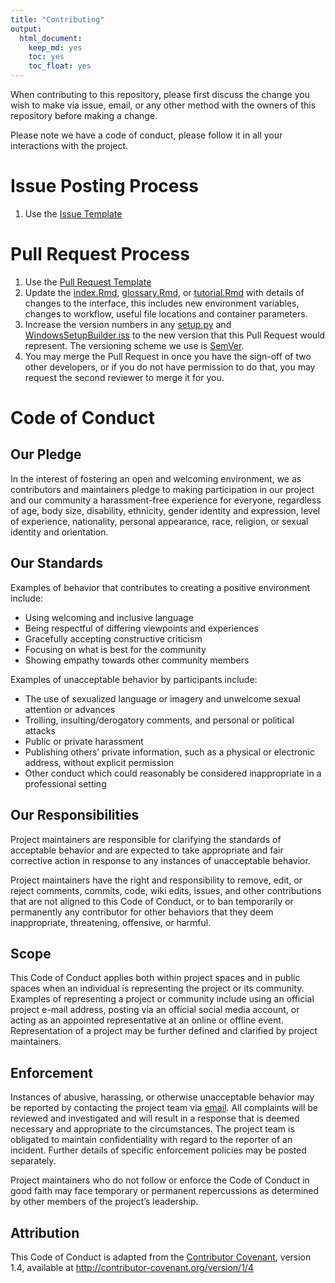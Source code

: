 ```yaml
---
title: "Contributing"
output:
  html_document:
    keep_md: yes
    toc: yes
    toc_float: yes
---
```


When contributing to this repository, please first discuss the change you wish to make via issue,
email, or any other method with the owners of this repository before making a change. 

Please note we have a code of conduct, please follow it in all your interactions with the project.

# Issue Posting Process

1. Use the [Issue Template](https://github.com/remi-daigle/MarxanConnect/blob/master/ISSUE_TEMPLATE.md)

# Pull Request Process

1. Use the [Pull Request Template](https://github.com/remi-daigle/MarxanConnect/blob/master/PULL_REQUEST_TEMPLATE.md)
2. Update the [index.Rmd](https://github.com/remi-daigle/MarxanConnect/blob/master/index.Rmd), [glossary.Rmd](https://github.com/remi-daigle/MarxanConnect/blob/master/glossary.Rmd), or [tutorial.Rmd](https://github.com/remi-daigle/MarxanConnect/blob/master/tutorial.Rmd) with details of changes to the interface, this includes new environment variables, changes to workflow, useful file locations and container parameters.
3. Increase the version numbers in any [setup.py](https://github.com/remi-daigle/MarxanConnect/blob/master/setup.py) and [WindowsSetupBuilder.iss](https://github.com/remi-daigle/MarxanConnect/blob/master/WindowsSetupBuilder.iss) to the new version that this Pull Request would represent. The versioning scheme we use is [SemVer](http://semver.org/).
4. You may merge the Pull Request in once you have the sign-off of two other developers, or if you do not have permission to do that, you may request the second reviewer to merge it for you.

# Code of Conduct

## Our Pledge

In the interest of fostering an open and welcoming environment, we as
contributors and maintainers pledge to making participation in our project and
our community a harassment-free experience for everyone, regardless of age, body
size, disability, ethnicity, gender identity and expression, level of experience,
nationality, personal appearance, race, religion, or sexual identity and
orientation.

## Our Standards

Examples of behavior that contributes to creating a positive environment
include:

* Using welcoming and inclusive language
* Being respectful of differing viewpoints and experiences
* Gracefully accepting constructive criticism
* Focusing on what is best for the community
* Showing empathy towards other community members

Examples of unacceptable behavior by participants include:

* The use of sexualized language or imagery and unwelcome sexual attention or
advances
* Trolling, insulting/derogatory comments, and personal or political attacks
* Public or private harassment
* Publishing others' private information, such as a physical or electronic
  address, without explicit permission
* Other conduct which could reasonably be considered inappropriate in a
  professional setting

## Our Responsibilities

Project maintainers are responsible for clarifying the standards of acceptable
behavior and are expected to take appropriate and fair corrective action in
response to any instances of unacceptable behavior.

Project maintainers have the right and responsibility to remove, edit, or
reject comments, commits, code, wiki edits, issues, and other contributions
that are not aligned to this Code of Conduct, or to ban temporarily or
permanently any contributor for other behaviors that they deem inappropriate,
threatening, offensive, or harmful.

## Scope

This Code of Conduct applies both within project spaces and in public spaces
when an individual is representing the project or its community. Examples of
representing a project or community include using an official project e-mail
address, posting via an official social media account, or acting as an appointed
representative at an online or offline event. Representation of a project may be
further defined and clarified by project maintainers.

## Enforcement

Instances of abusive, harassing, or otherwise unacceptable behavior may be
reported by contacting the project team via [email](mailto:remi.daigle@dal.ca?subject=Marxan%20with%20Connectivity%20enforcement%20issue). All
complaints will be reviewed and investigated and will result in a response that
is deemed necessary and appropriate to the circumstances. The project team is
obligated to maintain confidentiality with regard to the reporter of an incident.
Further details of specific enforcement policies may be posted separately.

Project maintainers who do not follow or enforce the Code of Conduct in good
faith may face temporary or permanent repercussions as determined by other
members of the project's leadership.

## Attribution

This Code of Conduct is adapted from the [Contributor Covenant][homepage], version 1.4,
available at [http://contributor-covenant.org/version/1/4][version]

[homepage]: http://contributor-covenant.org
[version]: http://contributor-covenant.org/version/1/4/